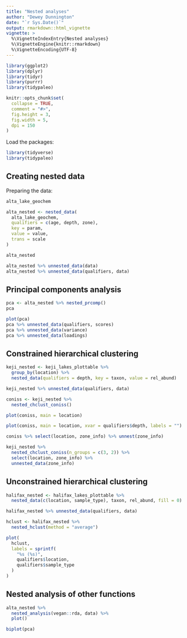 ```yaml
---
title: "Nested analyses"
author: "Dewey Dunnington"
date: "`r Sys.Date()`"
output: rmarkdown::html_vignette
vignette: >
  %\VignetteIndexEntry{Nested analyses}
  %\VignetteEngine{knitr::rmarkdown}
  %\VignetteEncoding{UTF-8}
---
```


```r
library(ggplot2)
library(dplyr)
library(tidyr)
library(purrr)
library(tidypaleo)

knitr::opts_chunk$set(
  collapse = TRUE,
  comment = "#>",
  fig.height = 3,
  fig.width = 5,
  dpi = 150
)
```

Load the packages:

```r
library(tidyverse)
library(tidypaleo)
```

## Creating nested data

Preparing the data:

```r
alta_lake_geochem
```

```r
alta_nested <- nested_data(
  alta_lake_geochem,
  qualifiers = c(age, depth, zone),
  key = param,
  value = value,
  trans = scale
)

alta_nested
```

```r
alta_nested %>% unnested_data(data)
alta_nested %>% unnested_data(qualifiers, data)
```

## Principal components analysis

```r
pca <- alta_nested %>% nested_prcomp()
pca
```

```r
plot(pca)
pca %>% unnested_data(qualifiers, scores)
pca %>% unnested_data(variance)
pca %>% unnested_data(loadings)
```

## Constrained hierarchical clustering

```r
keji_nested <- keji_lakes_plottable %>%
  group_by(location) %>%
  nested_data(qualifiers = depth, key = taxon, value = rel_abund)

keji_nested %>% unnested_data(qualifiers, data)
```

```r
coniss <- keji_nested %>% 
  nested_chclust_coniss()

plot(coniss, main = location)
```

```r
plot(coniss, main = location, xvar = qualifiers$depth, labels = "")
```

```r
coniss %>% select(location, zone_info) %>% unnest(zone_info)
```

```r
keji_nested %>%
  nested_chclust_coniss(n_groups = c(3, 2)) %>%
  select(location, zone_info) %>% 
  unnested_data(zone_info)
```

## Unconstrained hierarchical clustering

```r
halifax_nested <- halifax_lakes_plottable %>%
  nested_data(c(location, sample_type), taxon, rel_abund, fill = 0)

halifax_nested %>% unnested_data(qualifiers, data)
```

```r
hclust <- halifax_nested %>%
  nested_hclust(method = "average")

plot(
  hclust, 
  labels = sprintf(
    "%s (%s)",
    qualifiers$location,
    qualifiers$sample_type
  )
)
```

## Nested analysis of other functions

```r
alta_nested %>%
  nested_analysis(vegan::rda, data) %>%
  plot()
```

```r
biplot(pca)
```
